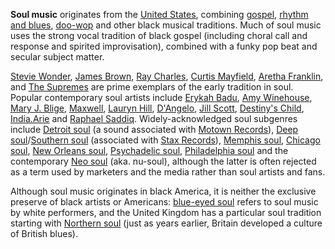 {{subpages}}

'''Soul music''' originates from the [[United States]], combining [[gospel music|gospel]], [[rhythm and blues]], [[doo-wop]] and other black musical traditions. Much of soul music uses the strong vocal tradition of black gospel (including choral call and response and spirited improvisation), combined with a funky pop beat and secular subject matter.

[[Stevie Wonder]], [[James Brown]], [[Ray Charles]], [[Curtis Mayfield]], [[Aretha Franklin]], and [[The Supremes]] are prime exemplars of the early tradition in soul. Popular contemporary soul artists include [[Erykah Badu]], [[Amy Winehouse]], [[Mary J. Blige]], [[Maxwell]], [[Lauryn Hill]], [[D'Angelo]], [[Jill Scott]], [[Destiny's Child]], [[India.Arie]] and [[Raphael Saddiq]]. Widely-acknowledged soul subgenres include [[Detroit soul]] (a sound associated with [[Motown Records]]), [[Deep soul]]/[[Southern soul]] (associated with [[Stax Records]]), [[Memphis soul]], [[Chicago soul]], [[New Orleans soul]], [[Psychadelic soul]], [[Philadelphia soul]] and the contemporary [[Neo soul]] (aka. nu-soul), although the latter is often rejected as a term used by marketers and the media rather than soul artists and fans.

Although soul music originates in black America, it is neither the exclusive preserve of black artists or Americans: [[blue-eyed soul]] refers to soul music by white performers, and the United Kingdom has a particular soul tradition starting with [[Northern soul]] (just as years earlier, Britain developed a culture of British blues).